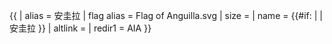 {{ {{{1<noinclude>|country showdata</noinclude>}}}
| alias = 安圭拉
| flag alias = Flag of Anguilla.svg
| size = {{{size|}}}
| name = {{#if: {{{name|}}} | {{{name|}}} | 安圭拉 }}
| altlink = {{{altlink|}}}
<noinclude>
| redir1 = AIA
</noinclude>
}}